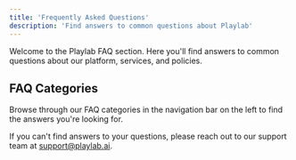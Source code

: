 ```yaml
---
title: 'Frequently Asked Questions'
description: 'Find answers to common questions about Playlab'
---
```

Welcome to the Playlab FAQ section. Here you'll find answers to common questions about our platform, services, and policies.

## <Icon icon="circle-question" size="24" className="inline-block align-text-bottom" /> FAQ Categories

Browse through our FAQ categories in the navigation bar on the left to find the answers you're looking for.

If you can't find answers to your questions, please reach out to our support team at support@playlab.ai.